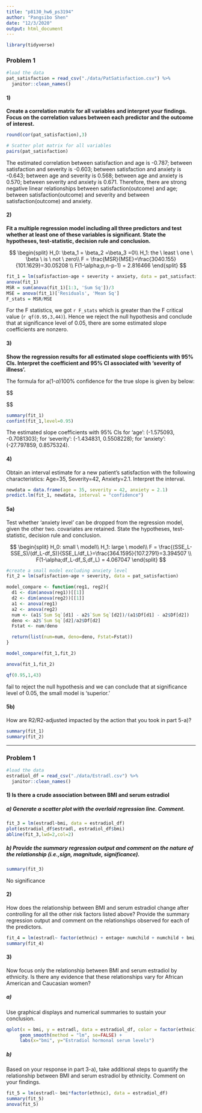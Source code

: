 ```yaml
---
title: "p8130_hw6_ps3194"
author: "Pangsibo Shen"
date: "12/3/2020"
output: html_document
---
```


```r
library(tidyverse)
```
### Problem 1

```r
#load the data
pat_satisfaction = read_csv("./data/PatSatisfaction.csv") %>%
  janitor::clean_names()
```

#### 1)

**Create a correlation matrix for all variables and interpret your findings. Focus on the correlation values between each predictor and the outcome of interest.**

```r
round(cor(pat_satisfaction),3)

# Scatter plot matrix for all variables
pairs(pat_satisfaction)
```
The estimated correlation between satisfaction and age is -0.787; between satisfaction and severity is -0.603; between satisfaction and anxiety is -0.643; between age and severity is 0.568; between age and anxiety is 0.570; between severity and anxiety is 0.671. Therefore, there are strong negative linear relationships between satisfaction(outcome) and age; between satisfaction(outcome) and severity and between satisfaction(outcome) and anxiety.


#### 2)

**Fit a multiple regression model including all three predictors and test whether at least one of these variables is significant. State the hypotheses, test-statistic, decision rule and conclusion.**


$$
\begin{split}
H_0: \beta_1 = \beta_2 =\beta_3 =0\\
H_1: the \ least \ one \ \beta \ is \ not \ zero\\
F = \frac{MSR}{MSE}=\frac{3040.155}{101.1629}=30.05208 \\
F(1-\alpha;p,n-p-1) = 2.816466
\end{split}
$$

```r
fit_1 = lm(safisfaction~age + severity + anxiety, data = pat_satisfaction)
anova(fit_1)
MSR = sum(anova(fit_1)[1:3, 'Sum Sq'])/3
MSE = anova(fit_1)['Residuals', 'Mean Sq']
F_stats = MSR/MSE

```
For the F statistics, we got `r F_stats` which is greater than the F critical value (`r qf(0.95,3,44)`). Hence we reject the null hypothesis and conclude that at significance level of 0.05, there are some estimated slope coefficients are nonzero.


#### 3)
**Show the regression results for all estimated slope coefficients with 95% CIs. Interpret the coefficient and 95% CI associated with ‘severity of illness’.**

The formula for a(1-$\alpha$)100% confidence for the true slope is given by below:

$$
\begin{split}
\hat{\beta_i} \pm t_{n-2,1-\alpha/2}*se(\hat{\beta_i})\\
where \ se(\hat{\beta_i}) = \sqrt{\frac{MSE}{\sum_{j=1}^n(x_j-\bar{x})}} \\

\end{split}
$$
```r
summary(fit_1)
confint(fit_1,level=0.95)
```
The estimated slope coefficients with 95% CIs for ‘age’: (-1.575093, -0.7081303); for ‘severity’: (-1.434831, 0.5508228); for ‘anxiety’: (-27.797859, 0.8575324). 

#### 4)

Obtain an interval estimate for a new patient’s satisfaction with the following characteristics: Age=35, Severity=42, Anxiety=2.1. Interpret the interval.

```r
newdata = data.frame(age = 35, severity = 42, anxiety = 2.1)
predict.lm(fit_1, newdata, interval = "confidence")
```

#### 5a)

Test whether ‘anxiety level’ can be dropped from the regression model, given the other two. covariates are retained. State the hypotheses, test-statistic, decision rule and conclusion.

$$
\begin{split}
H_0: small \ model\\
H_1: large \ model\\
F = \frac{(SSE_L-SSE_S)/(df_L-df_S)}{SSE_L/df_L}=\frac{364.1595}{107.2791}=3.394507 \\
F(1-\alpha;df_L-df_S,df_L) = 4.067047
\end{split}
$$
```r
#create a small model excluding anxiety level
fit_2 = lm(safisfaction~age + severity, data = pat_satisfaction)

model_compare <- function(reg1, reg2){
  d1 <- dim(anova(reg1))[[1]]
  d2 <- dim(anova(reg2))[[1]]
  a1 <- anova(reg1)
  a2 <- anova(reg2)
  num <- (a1$`Sum Sq`[d1] - a2$`Sum Sq`[d2])/(a1$Df[d1] - a2$Df[d2])
  deno <- a2$`Sum Sq`[d2]/a2$Df[d2]
  Fstat <- num/deno

  return(list(num=num, deno=deno, Fstat=Fstat))
}

model_compare(fit_1,fit_2)

anova(fit_1,fit_2)

qf(0.95,1,43)
```
fail to reject the null hypothesis and we can conclude that at significance level of 0.05, the small model is 'superior.'


#### 5b)

How are R2/R2-adjusted impacted by the action that you took in part 5-a)?
```r
summary(fit_1)
summary(fit_2)
```

----------------------------------
### Problem 1

```r
#load the data
estradiol_df = read_csv("./data/Estradl.csv") %>%
  janitor::clean_names()
```

#### 1) Is there a crude association between BMI and serum estradiol

##### a) Generate a scatter plot with the overlaid regression line. Comment.

```r
fit_3 = lm(estradl~bmi, data = estradiol_df)
plot(estradiol_df$estradl, estradiol_df$bmi)
abline(fit_3,lwd=2,col=2)
```
##### b) Provide the summary regression output and comment on the nature of the relationship (i.e.,sign, magnitude, significance).

```r
summary(fit_3)
```
No significance

#### 2) 

How does the relationship between BMI and serum estradiol change after controlling for all the other risk factors listed above? Provide the summary regression output and comment on the relationships observed for each of the predictors.

```r
fit_4 = lm(estradl~ factor(ethnic) + entage+ numchild + numchild + bmi, data = estradiol_df)
summary(fit_4)
```
#### 3) 

Now focus only the relationship between BMI and serum estradiol by ethnicity. Is there any evidence that these relationships vary for African American and Caucasian women? 

##### a) 
Use graphical displays and numerical summaries to sustain your conclusion.
```r
qplot(x = bmi, y = estradl, data = estradiol_df, color = factor(ethnic)) +
     geom_smooth(method = "lm", se=FALSE) +
     labs(x="bmi", y="Estradiol hormonal serum levels")
```

##### b) 
Based on your response in part 3-a), take additional steps to quantify the relationship between
BMI and serum estradiol by ethnicity. Comment on your findings.

```r
fit_5 = lm(estradl~ bmi*factor(ethnic), data = estradiol_df)
summary(fit_5)
anova(fit_5)
```




